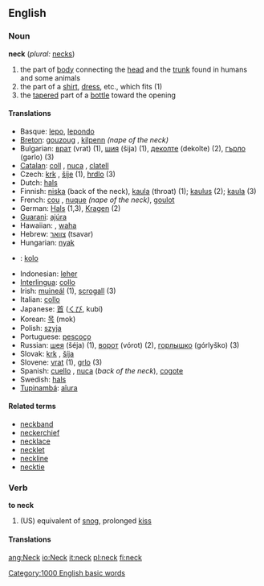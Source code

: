 ==English==
{{wikipedia}}
===Noun===
'''neck''' (''plural:'' [[necks]])

# the part of [[body]] connecting the [[head]] and the [[trunk]] found in humans and some animals
# the part of a [[shirt]], [[dress]], etc., which fits (1)
# the [[taper]]ed part of a [[bottle]] toward the opening

====Translations====
*Basque: [[lepo]], [[lepondo]]
*[[Breton]]: [[gouzoug]] {{m}}, [[kilpenn]] {{m}} ''(nape of the neck)''
*Bulgarian: [[врат]] (vrat) {{m}} (1), [[шия]] (šija) {{f}} (1), [[деколте]] (dekolte) {{n}} (2), [[гърло]] (gərlo) {{n}} (3)
*[[Catalan]]: [[coll]] {{m}}, [[nuca]] {{f}}, [[clatell]] {{m}}
*Czech: [[krk]] {{m}}, [[šíje]]  {{f}} (1), [[hrdlo]] {{n}} (3)
*Dutch: [[hals]] {{m}}
*Finnish: [[niska]] (back of the neck), [[kaula]] (throat) (1); [[kaulus]] (2); [[kaula]] (3)
*French: [[cou]] {{m}}, [[nuque]] {{f}} ''(nape of the neck)'', [[goulot]] {{m}}
*German: [[Hals]] {{m}} (1,3), [[Kragen]] (2)
*[[Guarani]]: [[ajúra]]
*Hawaiian: {{Unicode|[[ʻāʻī]]}}, [[waha]]
*Hebrew: [[צוואר]] (tsavar)
*Hungarian: [[nyak]]
*{{io}}: [[kolo]]
*Indonesian: [[leher]]
*[[Interlingua]]: [[collo]]
*Irish: [[muineál]] {{m}} (1), [[scrogall]] {{m}} (3)
*Italian: [[collo]] {{m}}
*Japanese: [[首]] ([[くび]], kubí)
*Korean: [[목]] (mok)
*Polish: [[szyja]] {{f}}
*Portuguese: [[pescoço]] {{m}}
*Russian: [[шея]] (šéja) {{f}} (1), [[ворот]] (vórot) {{m}} (2), [[горлышко]] (górlyško) {{n}} (3)
*Slovak: [[krk]] {{m}}, [[šíja]] {{f}}
*Slovene: [[vrat]] {{m}} (1), [[grlo]] {{n}} (3)
*Spanish: [[cuello]] {{m}}, [[nuca]] {{f}} (''back of the neck''), [[cogote]]
*Swedish: [[hals]] {{c}}
*[[Tupinambá]]: [[aîura]]

====Related terms====
*[[neckband]]
*[[neckerchief]]
*[[necklace]]
*[[necklet]]
*[[neckline]]
*[[necktie]]

===Verb===
'''to neck'''
#(US) equivalent of [[snog]], prolonged [[kiss]]

====Translations====


[[Category:1000 English basic words]]

[[ang:Neck]]
[[io:Neck]]
[[it:neck]]
[[pl:neck]]
[[fi:neck]]